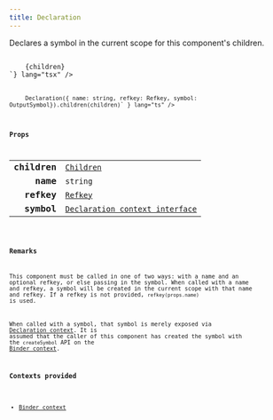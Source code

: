 ```yaml
---
title: Declaration
---
```



Declares a symbol in the current scope for this component's children.

<Tabs syncKey="component-style">
    <TabItem label="jsx">
        <Code code={`import { Declaration } from "@alloy-js/core" 

<Declaration name="string" refkey={Refkey} symbol={OutputSymbol}>
    {children}
</Declaration>`} lang="tsx" />
</TabItem>
<TabItem label="stc">
    <Code code={`import { Declaration } from "@alloy-js/core/stc" 

Declaration({ name: string, refkey: Refkey, symbol: OutputSymbol}).children(children)` } lang="ts" />
</TabItem>
</Tabs>

### Props

<table>
  <tr>
    <td style="text-align: right;font-weight: bold;">children</td>
    <td>
      <Badge text="optional" variant="note" size="small" /> <code><a href="../../types/children/">Children</a></code>
  
  
  
  
  </td>
  </tr>
  <tr>
    <td style="text-align: right;font-weight: bold;">name</td>
    <td>
      <Badge text="optional" variant="note" size="small" /> <code>string</code>
  
  
  
  
  </td>
  </tr>
  <tr>
    <td style="text-align: right;font-weight: bold;">refkey</td>
    <td>
      <Badge text="optional" variant="note" size="small" /> <code><a href="../../types/refkey/">Refkey</a></code>
  
  
  
  
  </td>
  </tr>
  <tr>
    <td style="text-align: right;font-weight: bold;">symbol</td>
    <td>
      <Badge text="optional" variant="note" size="small" /> <code><a href="../../contexts/declaration/">Declaration context interface</a></code>
  
  
  
  
  </td>
  </tr>
</table>

  ### Remarks

This component must be called in one of two ways: with a name and an optional refkey, or else passing in the symbol. When called with a name and refkey, a symbol will be created in the current scope with that name and refkey. If a refkey is not provided, `refkey(props.name)` is used.

When called with a symbol, that symbol is merely exposed via <a href="../../contexts/declaration/">Declaration context</a>. It is assumed that the caller of this component has created the symbol with the `createSymbol` API on the <a href="../../contexts/binder/">Binder context</a>.



### Contexts provided


* <a href="../../contexts/binder/">Binder context</a>

